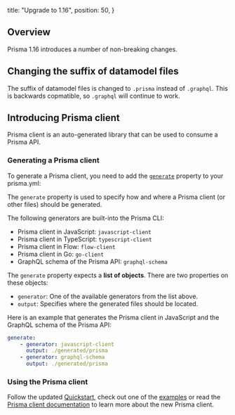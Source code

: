   title: "Upgrade to 1.16",
  position: 50,
}

## Overview

Prisma 1.16 introduces a number of non-breaking changes.

## Changing the suffix of datamodel files

The suffix of datamodel files is changed to `.prisma` instead of `.graphql`. This is backwards copmatible, so `.graphql` will continue to work.

## Introducing Prisma client

Prisma client is an auto-generated library that can be used to consume a Prisma API.

### Generating a Prisma client

To generate a Prisma client, you need to add the [`generate`](5cy7#generate-optional) property to your prisma.yml:

The `generate` property is used to specify how and where a Prisma client (or other files) should be generated.

The following generators are built-into the Prisma CLI:

- Prisma client in JavaScript: `javascript-client`
- Prisma client in TypeScript: `typescript-client`
- Prisma client in Flow: `flow-client`
- Prisma client in Go: `go-client`
- GraphQL schema of the Prisma API: `graphql-schema`

The `generate` property expects a **list of objects**. There are two properties on these objects:

- `generator`: One of the available generators from the list above.
- `output`: Specifies where the generated files should be located.

Here is an example that generates the Prisma client in JavaScript and the GraphQL schema of the Prisma API:

```yml
generate:
    - generator: javascript-client
      output: ./generated/prisma
    - generator: graphql-schema
      output: ./generated/prisma
```

### Using the Prisma client

Follow the updated [Quickstart](/get-started), check out one of the [examples](https://github.com/prisma/prisma1-examples) or read the [Prisma client documentation](/prisma-client) to learn more about the new Prisma client.



